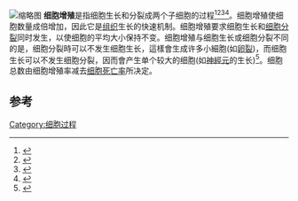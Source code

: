 [[File:Cell_proliferation.jpg|缩略图]]
'''细胞增殖'''是指细胞生长和分裂成两个子细胞的过程<ref name="ConlonRaff1999">{{Cite journal|title=Size Control in Animal Development|last=Conlon|first=Ian|last2=Raff|first2=Martin|journal=Cell|issue=2|doi=10.1016/S0092-8674(00)80563-2|year=1999|volume=96|pages=235–244|issn=00928674|pmid=9988218}}</ref><ref name="GrewalEdgar2003">{{Cite journal|title=Controlling cell division in yeast and animals: does size matter?|last=Grewal|first=Savraj S|last2=Edgar|first2=Bruce A|journal=Journal of Biology|issue=1|doi=10.1186/1475-4924-2-5|year=2003|volume=2|pages=5|issn=14754924|pmid=12733996|subscription=free}}</ref><ref name="Neufeldde la Cruz1998">{{Cite journal|title=Coordination of Growth and Cell Division in the Drosophila Wing|last=Neufeld|first=Thomas P|last2=de la Cruz|first2=Aida Flor A|journal=Cell|issue=7|doi=10.1016/S0092-8674(00)81462-2|year=1998|volume=93|pages=1183–1193|issn=00928674|pmid=9657151|last3=Johnston|first3=Laura A|last4=Edgar|first4=Bruce A}}</ref><ref name="Thompson">{{Cite journal|title=Developmental control of cell growth and division in Drosophila|last=Thompson|first=Barry J.|journal=Current Opinion in Cell Biology|issue=6|doi=10.1016/j.ceb.2010.08.018|year=2010|volume=22|pages=788–794|pmid=20833011}}</ref>。细胞增殖使细胞数量成倍增加，因此它是[[组织_(生物学)|组织]]生长的快速机制。细胞增殖要求细胞生长和[[细胞分裂|细胞分裂]]同时发生，以使细胞的平均大小保持不变。细胞增殖与细胞生长或细胞分裂不同的是，细胞分裂時可以不发生细胞生长，這樣會生成许多小細胞(如[[卵裂|卵裂]])，而细胞生长可以不发生细胞分裂，因而會产生单个较大的细胞(如[[神經元|神經元]]的生长)<ref name="Saucedo2002">{{Cite journal|title=Why size matters: altering cell size|last=Saucedo|first=L|journal=Current Opinion in Genetics & Development|issue=5|doi=10.1016/S0959-437X(02)00341-6|year=2002|volume=12|pages=565–571|issn=0959437X|pmid=12200162}}</ref>。细胞总数由细胞增殖率减去[[细胞死亡|细胞死亡率]]所决定。

== 参考 ==
{{Reflist}}

[[Category:细胞过程|Category:细胞过程]]